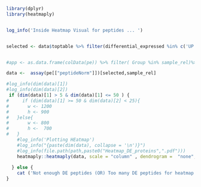 

```r
library(dplyr)
library(heatmaply)


log_info('Inside Heatmap Visual for peptides ... ')


selected <- data$toptable %>% filter(differential_expressed %in% c('UP','DOWN'))  %>% pull(precursor_id)


#app <- as.data.frame(colData(pe)) %>% filter( Group %in% sample_rel)%>%  arrange(Group) %>% dplyr::select(- SampleName)  

data <-  assay(pe[["peptideNorm"]])[selected,sample_rel]

#log_info(dim(data)[1])
#log_info(dim(data)[2])
 if (dim(data)[1] > 5 & dim(data)[1] <= 50 ) {
#     if (dim(data)[1] >= 50 & dim(data)[2] < 25){
#       w <- 1200
#       h <- 900 
#   }else{
#       w <- 800
#       h <-  700
#   }
    #log_info('Plotting HEatmap')
    #log_info("{paste(dim(data), collapse = '\n')}")
    #log_info(file.path(path,paste0("Heatmap_DE_proteins",".pdf")))
    heatmaply::heatmaply(data, scale = "column" , dendrogram =  "none", width = 1200 , height =900 ,   cexRow = 1, cexCol = 0.8 , file =  file.path(path,paste0("Heatmap_DE_proteins",".pdf")))    
    
  } else {
    cat ('Not enough DE peptides (OR) Too many DE peptides for heatmap visualization')
}



```